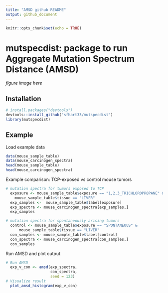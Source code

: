 ```yaml
---
title: "AMSD github README"
output: github_document
---
```


```r
knitr::opts_chunk$set(echo = TRUE)
```

# mutspecdist: package to run Aggregate Mutation Spectrum Distance (AMSD)

*figure image here*

## Installation

```r
# install.packages("devtools")
devtools::install_github("sfhart33/mutspecdist")
library(mutspecdist)
```

## Example

Load example data
```r
data(mouse_sample_table)
data(mouse_carcinogen_spectra)
head(mouse_sample_table)
head(mouse_carcinogen_spectra)
```
Example comparison: TCP-exposed vs control mouse tumors
```r
# mutation spectra for tumors exposed to TCP
  exposure <- mouse_sample_table$exposure == "1,2,3_TRICHLOROPROPANE" &
    mouse_sample_table$tissue == "LIVER"
  exp_samples <-  mouse_sample_table$label[exposure]
  exp_spectra <- mouse_carcinogen_spectra[exp_samples,]
  exp_samples

# mutation spectra for spontaneously arising tumors
  control <- mouse_sample_table$exposure == "SPONTANEOUS" &
      mouse_sample_table$tissue == "LIVER"
  con_samples <- mouse_sample_table$label[control]
  con_spectra <- mouse_carcinogen_spectra[con_samples,]
  con_samples
```
Run AMSD and plot output
```r
# Run AMSD
  exp_v_con <- amsd(exp_spectra,
                    con_spectra,
                    seed = 123)
# Visualize result
  plot_amsd_histogram(exp_v_con)
```

